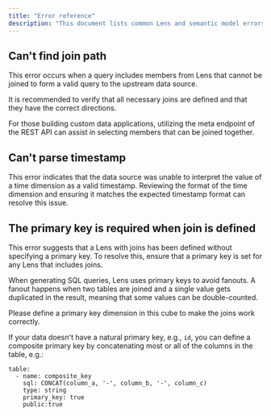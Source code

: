 ```yaml
---
title: "Error reference"
description: "This document lists common Lens and semantic model errors found in logs and API responses, along with guidance on resolving them."
---
```


## Can't find join path

This error occurs when a query includes members from Lens that cannot be joined to form a valid query to the upstream data source.

It is recommended to verify that all necessary joins are defined and that they have the correct directions.

For those building custom data applications, utilizing the meta endpoint of the REST API can assist in selecting members that can be joined together.

## Can't parse timestamp

This error indicates that the data source was unable to interpret the value of a time dimension as a valid timestamp. Reviewing the format of the time dimension and ensuring it matches the expected timestamp format can resolve this issue.

## The primary key is required when join is defined

This error suggests that a Lens with joins has been defined without specifying a primary key. To resolve this, ensure that a primary key is set for any Lens that includes joins.

When generating SQL queries, Lens uses primary keys to avoid fanouts. A fanout happens when two tables are joined and a single value gets duplicated in the result, meaning that some values can be double-counted.

Please define a primary key dimension in this cube to make the joins work correctly.

If your data doesn't have a natural primary key, e.g., `id`, you can define a composite primary key by concatenating most or all of the columns in the table, e.g.:

```
table:
  - name: composite_key
    sql: CONCAT(column_a, '-', column_b, '-', column_c)
    type: string
    primary_key: true
    public:true
  
```